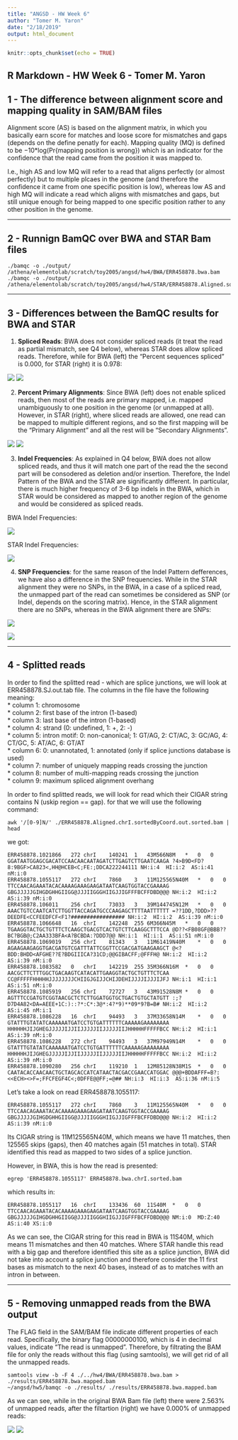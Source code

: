 ```yaml
---
title: "ANGSD - HW Week 6"
author: "Tomer M. Yaron"
date: "2/18/2019"
output: html_document
---
```


```r
knitr::opts_chunk$set(echo = TRUE)
```

## R Markdown - HW Week 6 - Tomer M. Yaron

## 1 - The difference between alignment score and mapping quality in SAM/BAM files

Alignment score (AS) is based on the alignment matrix, in which you basically earn score for matches and loose score for mismatches and gaps (depends on the define penatly for each). Mapping quality (MQ) is defined to be −10*log(Pr{mapping position is wrong}) which is an indicator for the confidence that the read came from the position it was mapped to.

I.e., high AS and low MQ will refer to a read that aligns perfectly (or almost perfectly) but to multiple plcaes in the genome (and therefore the confidence it came from one specific position is low), whereas low AS and high MQ will indicate a read which aligns with mismatches and gaps, but still unique enough for being mapped to one specific position rather to any other position in the genome.

_____________________________________________________________________

## 2 - Runnign BamQC over BWA and STAR Bam files

```BamQC

./bamqc -o ./output/ /athena/elementolab/scratch/toy2005/angsd/hw4/BWA/ERR458878.bwa.bam
./bamqc -o ./output/ /athena/elementolab/scratch/toy2005/angsd/hw4/STAR/ERR458878.Aligned.sortedByCoord.out.bam 

```

_____________________________________________________________________

## 3 - Differences between the BamQC results for BWA and STAR

1. **Spliced Reads**: BWA does not consider spliced reads (it treat the read as partial mismatch, see Q4 below), whereas STAR does allow spliced reads. Therefore, while for BWA (left) the "Percent sequences spliced" is 0.000, for STAR (right) it is 0.978:

![](./images/bwa_spliced.png) ![](./images/star_spliced.png)

2. **Percent Primary Alignments**: Since BWA (left) does not enable spliced reads, then most of the reads are primary mapped, i.e. mapped unambiguously to one position in the genome (or unmapped at all). However, in STAR (right), where sliced reads are allowed, one read can be mapped to multiple different regions, and so the first mapping will be the "Primary Alignment" and all the rest will be "Secondary Alignments".

![](./images/bwa_pe.png) ![](./images/star_pe.png)

3. **Indel Frequencies**: As explained in Q4 below, BWA does not allow spliced reads, and thus it will match one part of the read the the second part will be consodered as deletion and/or insertion. Therefore, the Indel Pattern of the BWA and the STAR are significantly different. In particular, there is much higher frequency of 3-6 bp indels in the BWA, which in STAR would be considered as mapped to another region of the genome and would be considered as spliced reads.

BWA Indel Frequencies:

![](./images/bwa/indel_frequencies.png)

STAR Indel Frequencies:

![](./images/star/indel_frequencies.png)

4. **SNP Frequencies**: for the same reason of the Indel Pattern defferences, we have also a difference in the SNP frequencies. While in the STAR alignment they were no SNPs, in the BWA, in a case of a spliced read, the unmapped part of the read can sometimes be considered as SNP (or Indel, depends on the scoring matrix). Hence, in the STAR alignment there are no SNPs, whereas in the BWA alignment there are SNPs:

![](./images/bwa/snp_frequencies.png)

![](./images/bwa/snp_frequencies_by_type.png)

_____________________________________________________________________

## 4 - Splitted reads

In order to find the splitted read - which are splice junctions, we will look at ERR458878.SJ.out.tab file. The columns in the file have the following meaning:  
* column 1: chromosome  
* column 2: first base of the intron (1-based)  
* column 3: last base of the intron (1-based)  
* column 4: strand (0: undefined, 1: +, 2: -)  
* column 5: intron motif: 0: non-canonical; 1: GT/AG, 2: CT/AC, 3: GC/AG, 4: CT/GC, 5: AT/AC, 6: GT/AT  
* column 6: 0: unannotated, 1: annotated (only if splice junctions database is used)  
* column 7: number of uniquely mapping reads crossing the junction  
* column 8: number of multi-mapping reads crossing the junction  
* column 9: maximum spliced alignment overhang  

In order to find splitted reads, we will look for read which their CIGAR string contains N (uskip region == gap). for that we will use the following command:

```STAR_SPLIT
awk '/[0-9]N/' ./ERR458878.Aligned.chrI.sortedByCoord.out.sorted.bam | head
```

we got:

```
ERR458878.1021866	272	chrI	140241	1	43M566N8M	*	0	0	GGATAATGGAGCGACATCCAACAACAATAGATCTTGAGTCTTGAATCAAGA	?4>B9D<FD?8:9BGF>CA823<,HH@HCEB<C;FE:;DDCA222244111	NH:i:4	HI:i:2	AS:i:41	nM:i:0  
ERR458878.1055117	272	chrI	7860	3	11M125565N40M	*	0	0	TTCCAACAGAAATACACAAAAGAAAGAAGATAATCAAGTGGTACCGAAAAG	GBGJJJJJGIHGDGHHGIIGG@JJJIIGGGHIIGJJIGFFFBCFFDBD@@@	NH:i:2	HI:i:2	AS:i:39	nM:i:0  
ERR458878.106011	256	chrI	73033	3	39M144745N12M	*	0	0	AAACTGTCCAATCATCTTGGTTACCAGATGCCCAAGAGCTTTTAATTTTTT	=??1DD,?DDD>??DEEDFE<CCFEEDFCF<F1?#################	NH:i:2	HI:i:2	AS:i:39	nM:i:0  
ERR458878.1066648	16	chrI	142248	255	6M366N45M	*	0	0	TGAAGGTACTGCTGTTTCTCAAGCTGACGTCACTGTCTTCAAGGCTTTCCA	@D??<FB08GF@BBB??BC?BGB@;C2AA333BFA<A?BCBDA:?DDD7@@	NH:i:1	HI:i:1	AS:i:51	nM:i:0  
ERR458878.1069019	256	chrI	81343	3	11M61419N40M	*	0	0	AGAAGAAGAGGTGACGATGTCGATTTATTCGGTTCCGACGATGAAGAAGCT	@<?BDD:BHDD<AFGHE??E?BDGIIICA?31CD;@@GIBACFF;@FFFH@	NH:i:2	HI:i:2	AS:i:39	nM:i:0  
ERR458878.1083582	0	chrI	142219	255	35M366N16M	*	0	0	AACGCTTCTTTGGCTGACAAGTCATACATTGAAGGTACTGCTGTTTCTCAA	CC@FFFFFHHHHHJJJJJJJJCHIIGJGIJJCHIJDEHIJJJJIJJJIJFJ	NH:i:1	HI:i:1	AS:i:51	nM:i:0  
ERR458878.1085919	256	chrI	72727	3	43M91528N8M	*	0	0	AGTTTCCGATGTCGGTAACGCTCTCTTGGATGGTGCTGACTGTGCTATGTT	:;?D7D4A82<DA=AEEE+1C:)::?*:C*:3@*:4?*9)**09*9?B=B#	NH:i:2	HI:i:2	AS:i:45	nM:i:1  
ERR458878.1086228	16	chrI	94493	3	37M33658N14M	*	0	0	GTATTTGTATATCAAAAAATGATCCTGTGATTTTTTCAAAAAGAAAAAAAA	HHHHHHJIJGHEGJJJJJIJJIIJJJJJIIJJJJJIIJHHHHHFFFFFBCC	NH:i:2	HI:i:1	AS:i:39	nM:i:0  
ERR458878.1086228	272	chrI	94493	3	37M97949N14M	*	0	0	GTATTTGTATATCAAAAAATGATCCTGTGATTTTTTCAAAAAGAAAAAAAA	HHHHHHJIJGHEGJJJJJIJJIIJJJJJIIJJJJJIIJHHHHHFFFFFBCC	NH:i:2	HI:i:2	AS:i:39	nM:i:0  
ERR458878.1090280	256	chrI	119210	1	12M85128N38M1S	*	0	0	CAATACACCAACAACTGCTAGCACCATCATAACTACGACCGAACCATGGAC	@@@+BDDAFFF=B?:<<ECH><>F=;FFCFEGF4C<;0DFFE@@FF;=@##	NH:i:3	HI:i:3	AS:i:36	nM:i:5
```

Let's take a look on read ERR458878.1055117:

```
ERR458878.1055117	272	chrI	7860	3	11M125565N40M	*	0	0	TTCCAACAGAAATACACAAAAGAAAGAAGATAATCAAGTGGTACCGAAAAG	GBGJJJJJGIHGDGHHGIIGG@JJJIIGGGHIIGJJIGFFFBCFFDBD@@@	NH:i:2	HI:i:2	AS:i:39	nM:i:0
```

Its CIGAR string is 11M125565N40M, which means we have 11 matches, then 125565 skips (gaps), then 40 matches again (51 matches in total). STAR identified this read as mapped to two sides of a splice junction.

However, in BWA, this is how the read is presented:

```BWA_SPLIT
egrep 'ERR458878.1055117' ERR458878.bwa.chrI.sorted.bam
```

which results in:

```
ERR458878.1055117	16	chrI	133436	60	11S40M	*	0	0	TTCCAACAGAAATACACAAAAGAAAGAAGATAATCAAGTGGTACCGAAAAG	GBGJJJJJGIHGDGHHGIIGG@JJJIIGGGHIIGJJIGFFFBCFFDBD@@@	NM:i:0	MD:Z:40	AS:i:40	XS:i:0
```

As we can see, the CIGAR string for this read in BWA is 11S40M, which means 11 mismatches and then 40 matches. Where STAR handle this read with a big gap and therefore identified this site as a splice junction, BWA did not take into account a splice junction and therefore consider the 11 first bases as mismatch to the next 40 bases, instead of as to matches with an intron in between.

_____________________________________________________________________

## 5 - Removing unmapped reads from the BWA output

The FLAG field in the SAM/BAM file indicate different properties of each read. Specifically, the binary flag 00000000100, which is 4 in decimal values, indicate "The read is unmapped". Therefore, by filtrating the BAM file for only the reads without this flag (using samtools), we will get rid of all the unmapped reads.

```UNMAPPED_BWA
samtools view -b -F 4 ./../hw4/BWA/ERR458878.bwa.bam > ./results/ERR458878.bwa.mapped.bam
~/angsd/hw5/bamqc -o ./results/ ./results/ERR458878.bwa.mapped.bam
```

As we can see, while in the original BWA Bam file (left) there were 2.563% of unmapped reads, after the filtartion (right) we have 0.000% of unmapped reads:

![](./images/bwa_unmapped.png) ![](./images/bwa_unmapped_after_filter.png)





